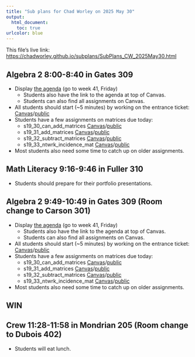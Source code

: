 ```yaml
---
title: "Sub plans for Chad Worley on 2025 May 30"
output: 
  html_document:
    toc: true
urlcolor: blue
---
```


This file's live link: [https://chadworley.github.io/subplans/SubPlans_CW_2025May30.html](https://chadworley.github.io/subplans/SubPlans_CW_2025May30.html)

## Algebra 2 8:00-8:40 in Gates 309

* Display [the agenda](https://chadworley.github.io/a2/weekly_a2.html#unit-18-exponential-equations-and-logarithms) (go to week 41, Friday)
    * Students also have the link to the agenda at top of Canvas.
    * Students can also find all assignments on Canvas.
* All students should start (~5 minutes) by working on the entrance ticket: [Canvas](https://bart.instructure.com/courses/1314/quizzes/3085)/[public](https://chadworley.github.io/a2/ET2/ET_161.html)
* Students have a few assignments on matrices due today:
    * s19_30_can_add_matrices [Canvas](https://bart.instructure.com/courses/1314/quizzes/3098)/[public](https://chadworley.github.io/a2/u19/outhtml/30_can_add_matrices.html)
    * s19_31_add_matrices [Canvas](https://bart.instructure.com/courses/1314/quizzes/3099)/[public](https://chadworley.github.io/a2/u19/outhtml/31_add_matrices.html)
    * s19_32_subtract_matrices [Canvas](https://bart.instructure.com/courses/1314/quizzes/3100)/[public](https://chadworley.github.io/a2/u19/outhtml/32_subtract_matrices.html)
    * s19_33_ntwrk_incidence_mat [Canvas](https://bart.instructure.com/courses/1314/quizzes/3101)/[public](https://chadworley.github.io/a2/u19/outhtml/33_ntwrk_incidence_mat.html)
* Most students also need some time to catch up on older assignments.


## Math Literacy 9:16-9:46 in Fuller 310

* Students should prepare for their portfolio presentations.

## Algebra 2 9:49-10:49 in Gates 309 (Room change to Carson 301)

* Display [the agenda](https://chadworley.github.io/a2/weekly_a2.html#unit-18-exponential-equations-and-logarithms) (go to week 41, Friday)
    * Students also have the link to the agenda at top of Canvas.
    * Students can also find all assignments on Canvas.
* All students should start (~5 minutes) by working on the entrance ticket: [Canvas](https://bart.instructure.com/courses/1314/quizzes/3085)/[public](https://chadworley.github.io/a2/ET2/ET_161.html)
* Students have a few assignments on matrices due today:
    * s19_30_can_add_matrices [Canvas](https://bart.instructure.com/courses/1314/quizzes/3098)/[public](https://chadworley.github.io/a2/u19/outhtml/30_can_add_matrices.html)
    * s19_31_add_matrices [Canvas](https://bart.instructure.com/courses/1314/quizzes/3099)/[public](https://chadworley.github.io/a2/u19/outhtml/31_add_matrices.html)
    * s19_32_subtract_matrices [Canvas](https://bart.instructure.com/courses/1314/quizzes/3100)/[public](https://chadworley.github.io/a2/u19/outhtml/32_subtract_matrices.html)
    * s19_33_ntwrk_incidence_mat [Canvas](https://bart.instructure.com/courses/1314/quizzes/3101)/[public](https://chadworley.github.io/a2/u19/outhtml/33_ntwrk_incidence_mat.html)
* Most students also need some time to catch up on older assignments.

## WIN 


## Crew 11:28-11:58 in Mondrian 205 (Room change to Dubois 402)

* Students will eat lunch.





